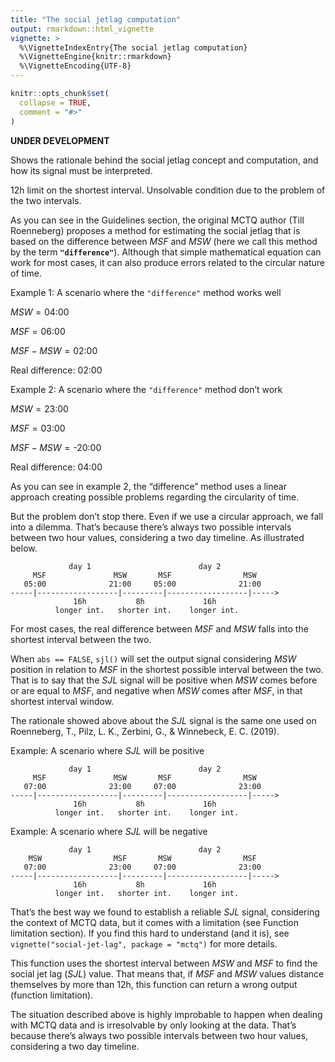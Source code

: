 ```yaml
---
title: "The social jetlag computation"
output: rmarkdown::html_vignette
vignette: >
  %\VignetteIndexEntry{The social jetlag computation}
  %\VignetteEngine{knitr::rmarkdown}
  %\VignetteEncoding{UTF-8}
---
```


```r
knitr::opts_chunk$set(
  collapse = TRUE,
  comment = "#>"
)
```

__UNDER DEVELOPMENT__

Shows the rationale behind the social jetlag concept and computation, and how its signal must be interpreted.

12h limit on the shortest interval. Unsolvable condition due to the problem
of the two intervals.

As you can see in the Guidelines section, the original MCTQ author (Till Roenneberg) proposes a method for estimating the social jetlag that is based on the difference between $MSF$ and $MSW$ (here we call this method by the term __`"difference"`__). Although that simple mathematical equation can work for most cases, it can also produce errors related to the circular nature of time.

Example 1: A scenario where the `"difference"` method works well

$MSW = \text{04:00}$

$MSF = \text{06:00}$

$MSF - MSW = \text{02:00}$

$\text{Real difference: 02:00}$

Example 2: A scenario where the `"difference"` method don't work

$MSW = \text{23:00}$

$MSF = \text{03:00}$

$MSF - MSW = \text{-20:00}$

$\text{Real difference: 04:00}$

As you can see in example 2, the "difference" method uses a linear approach creating possible problems regarding the circularity of time.

But the problem don't stop there. Even if we use a circular approach, we fall into a dilemma. That's because there's always two possible intervals between two hour values, considering a two day timeline. As illustrated below.

```
             day 1                        day 2
     MSF               MSW       MSF                MSW
   05:00              21:00     05:00              21:00
-----|------------------|---------|------------------|----->
              16h           8h             16h
          longer int.   shorter int.    longer int.

```

For most cases, the real difference between $MSF$ and $MSW$ falls into the shortest interval between the two.

When `abs == FALSE`, `sjl()` will set the output signal considering $MSW$ position in relation to $MSF$ in the shortest possible interval between the two. That is to say that the $SJL$ signal will be positive when $MSW$ comes before or are equal to $MSF$, and negative when $MSW$ comes after $MSF$, in that shortest interval window.

The rationale showed above about the $SJL$ signal is the same one used on Roenneberg, T., Pilz, L. K., Zerbini, G., & Winnebeck, E. C. (2019).

Example: A scenario where $SJL$ will be positive

```
             day 1                        day 2
     MSF               MSW       MSF                MSW
   07:00              23:00     07:00              23:00
-----|------------------|---------|------------------|----->
              16h           8h             16h
          longer int.   shorter int.    longer int.
```

Example: A scenario where $SJL$ will be negative

```
             day 1                        day 2
    MSW                MSF       MSW                MSF
   07:00              23:00     07:00              23:00
-----|------------------|---------|------------------|----->
              16h           8h             16h
          longer int.   shorter int.    longer int.
```

That's the best way we found to establish a reliable $SJL$ signal, considering the context of MCTQ data, but it comes with a limitation (see Function limitation section). If you find this hard to understand (and it is), see `vignette("social-jet-lag", package = "mctq")` for more details.

This function uses the shortest interval between $MSW$ and $MSF$ to find the social jet lag ($SJL$) value. That means that, if $MSF$ and $MSW$ values distance themselves by more than 12h, this function can return a wrong output (function limitation).

The situation described above is highly improbable to happen when dealing with MCTQ data and is irresolvable by only looking at the data. That's because there's always two possible intervals between two hour values, considering a two day timeline.
